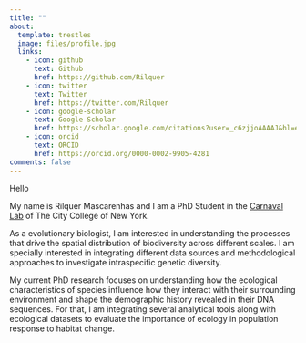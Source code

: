 ```yaml
---
title: ""
about:
  template: trestles
  image: files/profile.jpg
  links:
    - icon: github
      text: Github
      href: https://github.com/Rilquer
    - icon: twitter
      text: Twitter
      href: https://twitter.com/Rilquer
    - icon: google-scholar
      text: Google Scholar
      href: https://scholar.google.com/citations?user=_c6zjjoAAAAJ&hl=en&oi=ao
    - icon: orcid
      text: ORCID
      href: https://orcid.org/0000-0002-9905-4281
comments: false
---
```


Hello

My name is Rilquer Mascarenhas and I am a PhD Student in the [Carnaval Lab](https://www.carnavallab.org) of The City College of New York.

As a evolutionary biologist, I am interested in understanding the processes that drive the spatial distribution of biodiversity across different scales. I am specially interested in integrating different data sources and methodological approaches to investigate intraspecific genetic diversity.

My current PhD research focuses on understanding how the ecological characteristics of species influence how they interact with their surrounding environment and shape the demographic history revealed in their DNA sequences. For that, I am integrating several analytical tools along with ecological datasets to evaluate the importance of ecology in population response to habitat change.